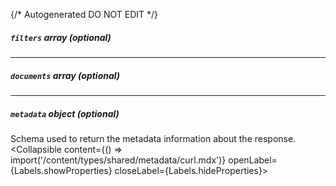 {/* Autogenerated DO NOT EDIT  */}

##### `filters` _array (optional)_

---
##### `documents` _array (optional)_

---
##### `metadata` _object (optional)_
Schema used to return the metadata information about the response.
<Collapsible content={() => import('/content/types/shared/metadata/curl.mdx')} openLabel={Labels.showProperties} closeLabel={Labels.hideProperties}>
</Collapsible>


